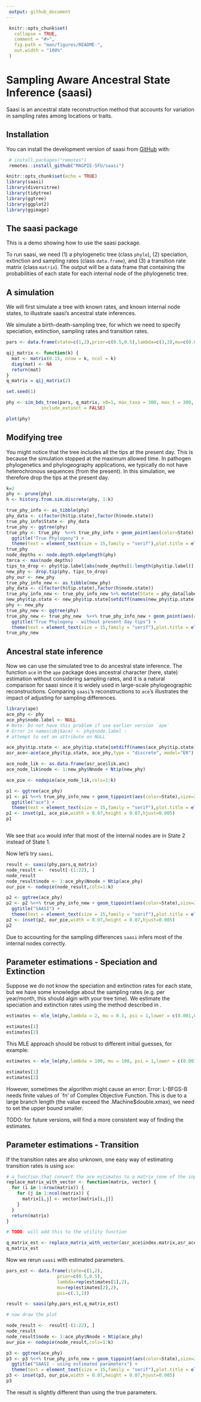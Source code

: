 ```yaml
---
 output: github_document
---
```

 
 <!-- README.md is generated from README.Rmd. Please edit that file -->
 
```r
 knitr::opts_chunk$set(
   collapse = TRUE,
   comment = "#>",
   fig.path = "man/figures/README-",
   out.width = "100%"
 )
```
 
# Sampling Aware Ancestral State Inference (saasi)
 
<!-- badges: start -->
<!-- badges: end -->
 
Saasi is an ancestral state reconstruction method that accounts for variation in sampling rates among locations or traits. 
 
## Installation
 
You can install the development version of saasi from
[GitHub](https://github.com/) with:
 
``` r
 # install.packages("remotes")
 remotes::install_github("MAGPIE-SFU/saasi")
```
 

```r
knitr::opts_chunk$set(echo = TRUE)
library(saasi)
library(diversitree)
library(tidytree)
library(ggtree)
library(ggplot2)
library(ggimage)
```

## The saasi package

This is a demo showing how to use the saasi package.

To run saasi, we need (1) a phylogenetic tree (class `phylo`), (2) speciation, 
extinction and sampling rates (class `data.frame`), and (3) a transition rate matrix
(class `matrix`). The output will be a data frame that containing the probabilities 
of each state for each internal node of the phylogenetic tree.

## A simulation

We will first simulate a tree with known rates, and known internal node states, to illustrate saasi's ancestral state inferences. 

We simulate a birth-death-sampling tree, for which we need to specify speciation, 
extinction, sampling rates and transition rates.

```r
pars <- data.frame(state=c(1,2),prior=c(0.5,0.5),lambda=c(3,3),mu=c(0.05,0.05),psi=c(.1,1))

qij_matrix <- function(k) {
  mat <- matrix(0.15, nrow = k, ncol = k)  
  diag(mat) <- NA  
  return(mat)
}
q_matrix = qij_matrix(2)

set.seed(1)

phy <- sim_bds_tree(pars, q_matrix, x0=1, max_taxa = 300, max_t = 300,
             include_extinct = FALSE)

plot(phy)

```

## Modifying tree

You might notice that the tree includes all the tips at the present day.
This is because the simulation stopped at the maximum allowed time. In pathogen phylogenetics and phylogeography applications, we typically do not have heterochronous sequences (from the present). In this simulation, we therefore drop the tips at the present day. 

```r

k=2
phy <- prune(phy)
h <- history.from.sim.discrete(phy, 1:k)

true_phy_info <- as_tibble(phy)
phy_data <- c(factor(h$tip.state),factor(h$node.state))
true_phy_info$State <- phy_data
true_phy <- ggtree(phy)
true_phy <- true_phy  %<+% true_phy_info + geom_point(aes(color=State),size=2) +
  ggtitle("True Phylogeny") +
  theme(text = element_text(size = 15,family = "serif"),plot.title = element_text(size=15))
true_phy
node_depths <- node.depth.edgelength(phy)
tmrca <- max(node_depths)
tips_to_drop <- phy$tip.label[abs(node_depths[1:length(phy$tip.label)] - tmrca) <= 0.01]
new_phy <- drop.tip(phy, tips_to_drop)
phy_our <- new_phy
true_phy_info_new <- as_tibble(new_phy)
phy_data <- c(factor(h$tip.state),factor(h$node.state))
true_phy_info_new <- true_phy_info_new %>% mutate(State = phy_data[label])
new_phy$tip.state <- new_phy$tip.state[setdiff(names(new_phy$tip.state), tips_to_drop)]
phy <- new_phy
true_phy_new <- ggtree(phy)
true_phy_new <- true_phy_new  %<+% true_phy_info_new + geom_point(aes(color=State),size=2) +
  ggtitle("True Phylogeny - without present day tips") +
  theme(text = element_text(size = 15,family = "serif"),plot.title = element_text(size=15))
true_phy_new
```

## Ancestral state inference

Now we can use the simulated tree to do ancestral state inference.
The function `ace` in the `ape` package does ancestral character (here, state) estimation without considering sampling rates, and it is a natural comparison for saasi since it is widely used in large-scale phylogeographic reconstructions. Comparing `saasi`'s reconstructions to `ace`'s illustrates the impact of adjusting for sampling differences. 


```r
library(ape)
ace_phy <- phy
ace_phy$node.label <- NULL
# Note: Do not have this problem if use earlier version `ape`
# Error in names(obj$ace) <- phy$node.label : 
# attempt to set an attribute on NULL

ace_phy$tip.state <- ace_phy$tip.state[setdiff(names(ace_phy$tip.state), tips_to_drop)]
asr_ace<-ace(ace_phy$tip.state, ace_phy,type = "discrete", model="ER")

ace_node_lik <- as.data.frame(asr_ace$lik.anc)
ace_node_lik$node <- 1:new_phy$Nnode + Ntip(new_phy)

ace_pie <- nodepie(ace_node_lik,cols=1:k)

p1 <- ggtree(ace_phy)
p1 <- p1 %<+% true_phy_info_new + geom_tippoint(aes(color=State),size=2)+
  ggtitle("ace") +
  theme(text = element_text(size = 15,family = "serif"),plot.title = element_text(size=15))
p1 <- inset(p1, ace_pie,width = 0.07,height = 0.07,hjust=0.005)
p1



```


We see that `ace` would infer that most of the internal nodes are in State 2 
instead of State 1.

Now let's try `saasi`.


```r
result <- saasi(phy,pars,q_matrix)
node_result <-  result[-(1:22), ]
node_result
node_result$node <- 1:ace_phy$Nnode + Ntip(ace_phy)
our_pie <- nodepie(node_result,cols=1:k)

p2 <- ggtree(ace_phy)
p2 <- p2 %<+% true_phy_info_new + geom_tippoint(aes(color=State),size=2)+
  ggtitle("SAASI") +
  theme(text = element_text(size = 15,family = "serif"),plot.title = element_text(size=15))
p2 <- inset(p2, our_pie,width = 0.07,height = 0.07,hjust=0.005)
p2
```

Due to accounting for the sampling differences `saasi` infers most of the internal nodes correctly. 


## Parameter estimations - Speciation and Extinction

Suppose we do not know the speciation and extinction rates for each state, but 
we have some knowledge about the sampling rates (e.g. per year/month, this should
algin with your tree time). We estimate the 
speciation and extinction rates using the method described in
\href{https://doi.org/10.1093/molbev/msr217}{Stadler et al. (2012)}.

```r

estimates <- mle_lm(phy,lambda = 2, mu = 0.1, psi = 1,lower = c(0.001,0.001), upper = c(5,5))

estimates[1]
estimates[2]
```

This MLE approach should be robust to different initial guesses, for example:
```r

estimates <- mle_lm(phy,lambda = 100, mu = 100, psi = 1,lower = c(0.001,0.001), upper = c(500,500))

estimates[1]
estimates[2]
```

However, sometimes the algorithm might cause an error: Error: L-BFGS-B needs
finite values of `fn' of Complex Objective Function. This is due to a large 
branch length (the value exceed the .Machine$double.xmax), we need to set the upper bound smaller. 

TODO: for future versions, will find a more consistent way of finding the 
estimates.

## Parameter estimations - Transition

If the transition rates are also unknown, one easy way of estimating transition rates
is using `ace`:

```r

# a function that convert the ace estimates to a matrix (one of the inputs in saasi)
replace_matrix_with_vector <- function(matrix, vector) {
  for (i in 1:nrow(matrix)) {
    for (j in 1:ncol(matrix)) {
      matrix[i,j] <- vector[matrix[i,j]]
    }
  }
  return(matrix)
}

# TODO: will add this to the utility function

q_matrix_est <- replace_matrix_with_vector(asr_ace$index.matrix,asr_ace$rates)
q_matrix_est
```

Now we rerun `saasi` with estimated parameters.

```r
pars_est <- data.frame(state=c(1,2),
                   prior=c(0.5,0.5),
                   lambda=rep(estimates[1],2),
                   mu=rep(estimates[2],2),
                   psi=c(.1,1))

result <- saasi(phy,pars_est,q_matrix_est)

# now draw the plot

node_result <-  result[-(1:22), ]
node_result
node_result$node <- 1:ace_phy$Nnode + Ntip(ace_phy)
our_pie <- nodepie(node_result,cols=1:k)

p3 <- ggtree(ace_phy)
p3 <- p3 %<+% true_phy_info_new + geom_tippoint(aes(color=State),size=2)+
  ggtitle("SAASI - using estimated parameters") +
  theme(text = element_text(size = 15,family = "serif"),plot.title = element_text(size=15))
p3 <- inset(p3, our_pie,width = 0.07,height = 0.07,hjust=0.005)
p3

```

The result is slightly different than using the true parameters.
